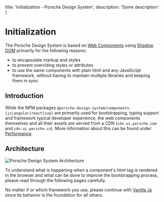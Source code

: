   title: 'Initialization - Porsche Design System',
  description: 'Some description'
}

# Initialization

The Porsche Design System is based on [Web Components](https://developer.mozilla.org/en-US/docs/Web/API/Web_components)
using [Shadow DOM](https://developer.mozilla.org/en-US/docs/Web/API/Web_components/Using_shadow_DOM) primarily for the
following reasons:

- to encapsulate markup and styles
- to prevent overriding styles or attributes
- to use the same components with plain html and any JavaScript framework, without having to maintain multiple libraries
and keeping them in sync

## Introduction

While the NPM packages `@porsche-design-system/components-{js|angular|react|vue}` are primarily used for bootstrapping,
typing support and framework typical developer experience, the web components themselves and all their assets are served
from a CDN (`cdn.ui.porsche.com` and `cdn.ui.porsche.cn`).
More information about this can be found under [Performance](must-know/performance/cdn).

## Architecture

![Porsche Design System Architecture](/assets/pds-architecture.png)

To understand what is happening when a component's html tag is rendered in the browser and what can be done to improve
the bootstrapping process, please read through the following pages carefully.

No matter if or which framework you use, please continue with [Vanilla Js](must-know/initialization/vanilla-js) since
its behavior is the foundation for all others.
